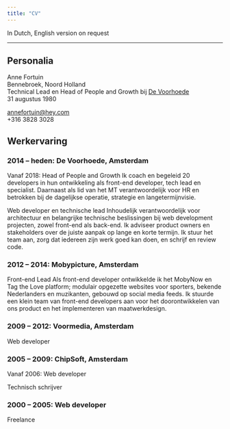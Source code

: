 ```yaml
---
title: "CV"
---
```


In Dutch, English version on request

---

## Personalia

Anne Fortuin\
Bennebroek, Noord Holland\
Technical Lead en Head of People and Growth bij [De Voorhoede](https://voorhoede.nl/)\
31 augustus 1980

[annefortuin@hey.com](mailto:annefortuin@hey.com)\
+316 3828 3028

## Werkervaring

### 2014 – heden: De Voorhoede, Amsterdam

Vanaf 2018: Head of People and Growth
Ik coach en begeleid 20 developers in hun ontwikkeling als front-end developer, tech lead en specialist. Daarnaast als lid van het MT verantwoordelijk voor HR en betrokken bij de dagelijkse operatie, strategie en langetermijnvisie.

Web developer en technische lead
Inhoudelijk verantwoordelijk voor architectuur en belangrijke technische beslissingen bij web development projecten, zowel front-end als back-end. Ik adviseer product owners en stakeholders over de juiste aanpak op lange en korte termijn. Ik stuur het team aan, zorg dat iedereen zijn werk goed kan doen, en schrijf en review code.

### 2012 – 2014: Mobypicture, Amsterdam

Front-end Lead
Als front-end developer ontwikkelde ik het MobyNow en Tag the Love platform; modulair opgezette websites voor sporters, bekende Nederlanders en muzikanten, gebouwd op social media feeds. Ik stuurde een klein team van front-end developers aan voor het doorontwikkelen van ons product en het implementeren van maatwerkdesign.

### 2009 – 2012: Voormedia, Amsterdam

Web developer

### 2005 – 2009: ChipSoft, Amsterdam

Vanaf 2006: Web developer

Technisch schrijver

### 2000 – 2005: Web developer

Freelance
